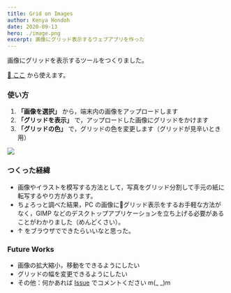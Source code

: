 ```yaml
---
title: Grid on Images
author: Kenya Hondoh
date: 2020-09-13
hero: ./image.png
excerpt: 画像にグリッド表示するウェブアプリを作った
---
```


画像にグリッドを表示するツールをつくりました。

[🚀 ここ](https://kenmikanmi.github.io/grid-on-images/) から使えます。

### 使い方

1. **「画像を選択」** から，端末内の画像をアップロードします
2. **「グリッドを表示」** で，アップロードした画像にグリッドをかけます
3. **「グリッドの色」** で，グリッドの色を変更します（グリッドが見辛いとき用）

![](https://lh3.googleusercontent.com/rMNkA_s17ZiT99TGbkuLH8VXLIgYQrPcS9G5_hj8MKbzXdnaVPl-PZg5mtmGmo_zC5fFmhqxrKe2Ha5FFYuWqUkTOuIky2S9d6d-xANpTT9M5ymA2YKFVs_PsSnb7IXQU_bi9ToSerg)

### つくった経緯

- 画像やイラストを模写する方法として，写真をグリッド分割して手元の紙に転写するやり方があります。
- ちょろっと調べた結果，PC の画像にグリッド表示をするお手軽な方法がなく，GIMP などのデスクトップアプリケーションを立ち上げる必要があることがわかりました（めんどくさい）。
- ↑ をブラウザでできたらいいなと思った。

### Future Works

- 画像の拡大縮小，移動をできるようにしたい
- グリッドの幅を変更できるようにしたい
- その他：何かあれば [Issue](https://github.com/kenmikanmi/grid-on-images/issues) でコメントください m(_ _)m